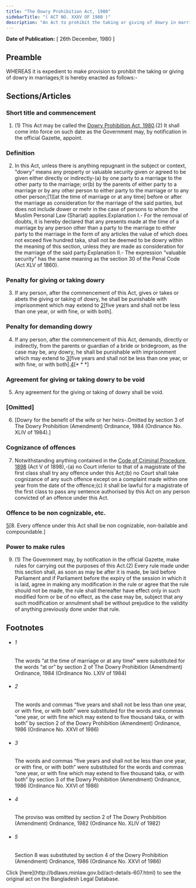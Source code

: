 ```yaml
---
title: "The Dowry Prohibition Act, 1980"
sidebarTitle: "( ACT NO. XXXV OF 1980 )"
description: "An Act to prohibit the taking or giving of dowry in marriages."
---
```


**Date of Publication:** [ 26th December, 1980 ]

## Preamble

WHEREAS it is expedient to make provision to prohibit the taking or giving of dowry in marriages;It is hereby enacted as follows:-

## Sections/Articles

### Short title and commencement

1. (1) This Act may be called the [Dowry Prohibition Act, 1980](/laws/act-607 "Dowry Prohibition Act, 1980").(2) It shall come into force on such date as the Government may, by notification in the official Gazette, appoint.

### Definition

2. In this Act, unless there is anything repugnant in the subject or context, “dowry” means any property or valuable security given or agreed to be given either directly or indirectly-(a) by one party to a marriage to the other party to the marriage; or(b) by the parents of either party to a marriage or by any other person to either party to the marriage or to any other person;[1][at the time of marriage or at any time] before or after the marriage as consideration for the marriage of the said parties, but does not include dower or mehr in the case of persons to whom the Muslim Personal Law (Shariat) applies.Explanation I.- For the removal of doubts, it is hereby declared that any presents made at the time of a marriage by any person other than a party to the marriage to either party to the marriage in the form of any articles the value of which does not exceed five hundred taka, shall not be deemed to be dowry within the meaning of this section, unless they are made as consideration for the marriage of the said party.Explanation II.- The expression “valuable security” has the same meaning as the section 30 of the Penal Code (Act XLV of 1860).

### Penalty for giving or taking dowry

3. If any person, after the commencement of this Act, gives or takes or abets the giving or taking of dowry, he shall be punishable with imprisonment which may extend to [2](1)[five years and shall not be less than one year, or with fine, or with both].

### Penalty for demanding dowry

4. If any person, after the commencement of this Act, demands, directly or indirectly, from the parents or guardian of a bride or bridegroom, as the case may be, any dowry, he shall be punishable with imprisonment which may extend to [3](1)[five years and shall not be less than one year, or with fine, or with both].[4](2)[\* \* \*]

### Agreement for giving or taking dowry to be void

5. Any agreement for the giving or taking of dowry shall be void.

### [Omitted]

6. [Dowry for the benefit of the wife or her heirs-.Omitted by section 3 of The Dowry Prohibition (Amendment) Ordinance, 1984 (Ordinance No. XLIV of 1984).]

### Cognizance of offences

7. Notwithstanding anything contained in the [Code of Criminal Procedure, 1898](/laws/act-75 "Code of Criminal Procedure, 1898") (Act V of 1898),-(a) no Court inferior to that of a magistrate of the first class shall try any offence under this Act;(b) no Court shall take cognizance of any such offence except on a complaint made within one year from the date of the offence;(c) it shall be lawful for a magistrate of the first class to pass any sentence authorised by this Act on any person convicted of an offence under this Act.

### Offence to be non cognizable, etc.

[5](1)[8. Every offence under this Act shall be non cognizable, non-bailable and compoundable.]

### Power to make rules

9. (1) The Government may, by notification in the official Gazette, make rules for carrying out the purposes of this Act.(2) Every rule made under this section shall, as soon as may be after it is made, be laid before Parliament and if Parliament before the expiry of the session in which it is laid, agree in making any modification in the rule or agree that the rule should not be made, the rule shall thereafter have effect only in such modified form or be of no effect, as the case may be, subject that any such modification or annulment shall be without prejudice to the validity of anything previously done under that rule.

## Footnotes

- ###### 1

  The words “at the time of marriage or at any time” were substituted for the words “at or” by section 2 of The Dowry Prohibition (Amendment) Ordinance, 1984 (Ordinance No. LXIV of 1984)

- ###### 2

  The words and commas “five years and shall not be less than one year, or with fine, or with both” were substituted for the words and commas “one year, or with fine which may extend to five thousand taka, or with both” by section 2 of the Dowry Prohibition (Amendment) Ordinance, 1986 (Ordinance No. XXVI of 1986)

- ###### 3

  The words and commas “five years and shall not be less than one year, or with fine, or with both” were substituted for the words and commas “one year, or with fine which may extend to five thousand taka, or with both” by section 3 of the Dowry Prohibition (Amendment) Ordinance, 1986 (Ordinance No. XXVI of 1986)

- ###### 4

  The proviso was omitted by section 2 of The Dowry Prohibition (Amendment) Ordinance, 1982 (Ordinance No. XLIV of 1982)

- ###### 5

  Section 8 was substituted by section 4 of the Dowry Prohibition (Amendment) Ordinance, 1986 (Ordinance No. XXVI of 1986)

<Note>
  Click [here](http://bdlaws.minlaw.gov.bd/act-details-607.html) to see the original act on the Bangladesh Legal Database.
</Note>
